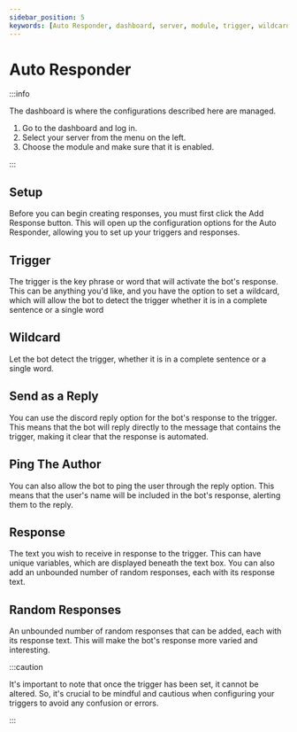 ```yaml
---
sidebar_position: 5
keywords: [Auto Responder, dashboard, server, module, trigger, wildcard, reply, ping, author, response, variables, random responses, configuration options, Add Response button, configurations, activations, bot's response, complete sentence, single word, Discord reply option, message, automated response, user's name, unique variables, unbounded number, varied response, interesting response, confusion, errors, cautious configuration, alerting] 
---
```


# Auto Responder

:::info

The dashboard is where the configurations described here are managed.

1. Go to the dashboard and log in. 
2. Select your server from the menu on the left.
3. Choose the module and make sure that it is enabled. 

:::

## Setup
 
Before you can begin creating responses, you must first click the Add Response button. This will open up the configuration options for the Auto Responder, allowing you to set up your triggers and responses.

## Trigger

The trigger is the key phrase or word that will activate the bot's response. This can be anything you'd like, and you have the option to set a wildcard, which will allow the bot to detect the trigger whether it is in a complete sentence or a single word

## Wildcard 

Let the bot detect the trigger, whether it is in a complete sentence or a single word.

## Send as a Reply

You can use the discord reply option for the bot's response to the trigger. This means that the bot will reply directly to the message that contains the trigger, making it clear that the response is automated.

## Ping The Author

You can also allow the bot to ping the user through the reply option. This means that the user's name will be included in the bot's response, alerting them to the reply.

## Response

The text you wish to receive in response to the trigger. This can have unique variables, which are displayed beneath the text box. You can also add an unbounded number of random responses, each with its response text.

## Random Responses

An unbounded number of random responses that can be added, each with its response text. This will make the bot's response more varied and interesting.

:::caution

It's important to note that once the trigger has been set, it cannot be altered. So, it's crucial to be mindful and cautious when configuring your triggers to avoid any confusion or errors.

:::
